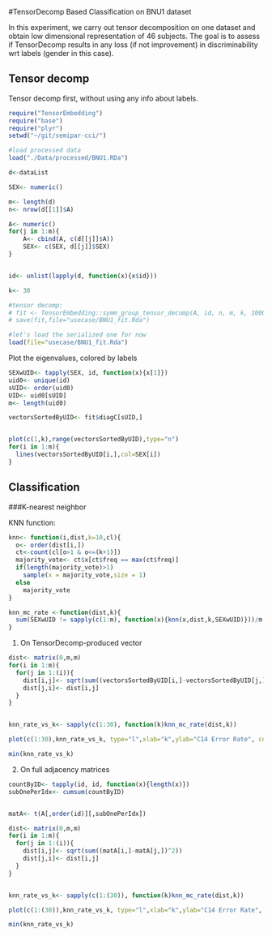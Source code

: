 #TensorDecomp Based Classification on BNU1 dataset

In this experiment, we carry out tensor decomposition on one dataset and obtain low dimensional representation of 46 subjects. The goal is to assess if TensorDecomp results in any loss (if not improvement) in discriminability wrt labels (gender in this case).


## Tensor decomp

Tensor decomp first, without using any info about labels.

```r
require("TensorEmbedding")
require("base")
require("plyr")
setwd("~/git/semipar-cci/")

#load processed data
load("./Data/processed/BNU1.RDa")

d<-dataList

SEX<- numeric()

m<- length(d)
n<- nrow(d[[1]]$A)

A<- numeric()
for(j in 1:m){
    A<- cbind(A, c(d[[j]]$A))
    SEX<- c(SEX, d[[j]]$SEX)
}


id<- unlist(lapply(d, function(x){x$id}))

k<- 30

#tensor decomp:
# fit <- TensorEmbedding::symm_group_tensor_decomp(A, id, n, m, k, 1000, 1E-5, 1E-5)
# save(fit,file="usecase/BNU1_fit.Rda")

#let's load the serialized one for now
load(file="usecase/BNU1_fit.Rda")
```


Plot the eigenvalues, colored by labels
```r

SEXwUID<- tapply(SEX, id, function(x){x[1]})
uid0<- unique(id)
sUID<- order(uid0)
UID<- uid0[sUID]
m<- length(uid0)

vectorsSortedByUID<- fit$diagC[sUID,]


plot(c(1,k),range(vectorsSortedByUID),type="n")
for(i in 1:m){
  lines(vectorsSortedByUID[i,],col=SEX[i])
}
```

## Classification


###K-nearest neighbor


KNN function:

```R

knn<- function(i,dist,k=10,cl){
  o<- order(dist[i,])
  ct<-count(cl[o>1 & o<=(k+1)])
  majority_vote<- ct$x[ct$freq == max(ct$freq)] 
  if(length(majority_vote)>1)
    sample(x = majority_vote,size = 1)
  else
    majority_vote
}

knn_mc_rate <-function(dist,k){
  sum(SEXwUID != sapply(c(1:m), function(x){knn(x,dist,k,SEXwUID)}))/m
}


```




1. On TensorDecomp-produced vector

```R

dist<- matrix(0,m,m)
for(i in 1:m){
  for(j in 1:(i)){
    dist[i,j]<- sqrt(sum((vectorsSortedByUID[i,]-vectorsSortedByUID[j,])^2))
    dist[j,i]<- dist[i,j]
  }
}


knn_rate_vs_k<- sapply(c(1:30), function(k)knn_mc_rate(dist,k))

plot(c(1:30),knn_rate_vs_k, type="l",xlab="k",ylab="C14 Error Rate", col="red")

min(knn_rate_vs_k)

```



2. On full adjacency matrices

```R

countByID<- tapply(id, id, function(x){length(x)})
subOnePerIdx<- cumsum(countByID)


matA<- t(A[,order(id)][,subOnePerIdx])

dist<- matrix(0,m,m)
for(i in 1:m){
  for(j in 1:(i)){
    dist[i,j]<- sqrt(sum((matA[i,]-matA[j,])^2))
    dist[j,i]<- dist[i,j]
  }
}


knn_rate_vs_k<- sapply(c(1:(30)), function(k)knn_mc_rate(dist,k))

plot(c(1:(30)),knn_rate_vs_k, type="l",xlab="k",ylab="C14 Error Rate", col="red")

min(knn_rate_vs_k)

```